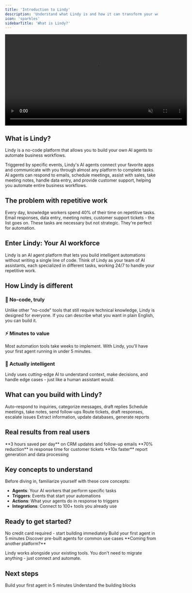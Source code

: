 ```yaml
---
title: 'Introduction to Lindy'
description: 'Understand what Lindy is and how it can transform your workflow'
icon: 'sparkles'
sidebarTitle: 'What is Lindy?'
---
```


<div style={{ display: 'flex', justifyContent: 'center', margin: '2rem 0' }}>
  <div className="video-card">
    <video
      src="/videos/triggers.mp4"
      width="600"
      autoPlay
      muted
      loop
      playsInline
      style={{ display: 'block', width: '100%' }}
    />
  </div>
</div>

## What is Lindy?

Lindy is a no-code platform that allows you to build your own AI agents to automate business workflows.

Triggered by specific events, Lindy's AI agents connect your favorite apps and communicate with you through almost any platform to complete tasks. AI agents can respond to emails, schedule meetings, assist with sales, take meeting notes, handle data entry, and provide customer support, helping you automate entire business workflows.

## The problem with repetitive work

Every day, knowledge workers spend 40% of their time on repetitive tasks. Email responses, data entry, meeting notes, customer support tickets - the list goes on. These tasks are necessary but not strategic. They're perfect for automation.

## Enter Lindy: Your AI workforce

Lindy is an AI agent platform that lets you build intelligent automations without writing a single line of code. Think of Lindy as your team of AI assistants, each specialized in different tasks, working 24/7 to handle your repetitive work.

## How Lindy is different

### 🎯 No-code, truly

Unlike other "no-code" tools that still require technical knowledge, Lindy is designed for everyone. If you can describe what you want in plain English, you can build it.

### ⚡ Minutes to value

Most automation tools take weeks to implement. With Lindy, you'll have your first agent running in under 5 minutes.

### 🧠 Actually intelligent

Lindy uses cutting-edge AI to understand context, make decisions, and handle edge cases - just like a human assistant would.

## What can you build with Lindy?

<CardGroup cols={2}>
  <Card title="Email Management" icon="envelope">
    Auto-respond to inquiries, categorize messages, draft replies
  </Card>
  <Card title="Meeting Automation" icon="calendar">
    Schedule meetings, take notes, send follow-ups
  </Card>
  <Card title="Customer Support" icon="headset">
    Route tickets, draft responses, escalate issues
  </Card>
  <Card title="Data Processing" icon="database">
    Extract information, update databases, generate reports
  </Card>
</CardGroup>

## Real results from real users

<Tabs>
  <Tab title="Sales Team">
    **3 hours saved per day** on CRM updates and follow-up emails
  </Tab>
  <Tab title="Support Team">
    **70% reduction** in response time for customer tickets
  </Tab>
  <Tab title="Operations">
    **10x faster** report generation and data processing
  </Tab>
</Tabs>

## Key concepts to understand

Before diving in, familiarize yourself with these core concepts:

- **Agents**: Your AI workers that perform specific tasks
- **Triggers**: Events that start your automations
- **Actions**: What your agents do in response to triggers
- **Integrations**: Connect to 100+ tools you already use

## Ready to get started?

<Steps>
  <Step title="Sign up for free">
    No credit card required - start building immediately
  </Step>
  <Step title="Follow the quickstart">
    Build your first agent in 5 minutes
  </Step>
  <Step title="Explore templates">
    Discover pre-built agents for common use cases
  </Step>
</Steps>

<Note>
  **Coming from another platform?**
  
  Lindy works alongside your existing tools. You don't need to migrate anything - just connect and automate.
</Note>

## Next steps

<CardGroup cols={2}>
  <Card
    title="Quickstart Guide"
    icon="rocket"
    href="/quickstart"
  >
    Build your first agent in 5 minutes
  </Card>
  <Card
    title="Core Concepts"
    icon="book"
    href="/core-concepts/agents"
  >
    Understand the building blocks
  </Card>
</CardGroup> 
